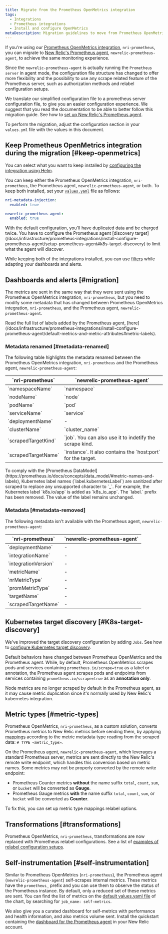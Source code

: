 ```yaml
---
title: Migrate from the Prometheus OpenMetrics integration
tags:
  - Integrations
  - Prometheus integrations
  - Install and configure OpenMetrics
metaDescription: Migration guidelines to move from Prometheus OpenMetrics to New Relic Prometheus Agent.
---
```


If you're using our [Prometheus OpenMetrics integration](/docs/infrastructure/prometheus-integrations/install-configure-openmetrics/install-update-or-uninstall-your-prometheus-openmetrics-integration), `nri-prometheus`, you can migrate to [New Relic's Prometheus agent](/docs/infrastructure/prometheus-integrations/install-configure-prometheus-agent/install-prometheus-agent), `newrelic-prometheus-agent`, to achieve the same monitoring experience.

Since the `newrelic-prometheus-agent` is actually running the `Prometheus server` in agent mode, the configuration file structure has changed to offer more flexibility and the possibility to use any scrape related feature of the Prometheus server, such as authorization methods and relabel configuration setups.

We translate our simplified configuration file to a prometheus server configuration file, to give you an easier configuration experience. We suggest that you read the documentation to be able to better follow this migration guide. See how to [set up New Relic's Prometheus agent](/docs/integrations/prometheus-integrations/install-configure-prometheus-agent/setup-prometheus-agent).

To perform the migration, adjust the configuration section in your `values.yml` file with the values in this document.

## Keep Prometheus OpenMetrics integration during the migration [#keep-openmetrics]

You can select what you want to keep installed by [configuring the integration using Helm](/docs/kubernetes-pixie/kubernetes-integration/installation/install-kubernetes-integration-using-helm/#configure).

You can keep either the Prometheus OpenMetrics integration, `nri-prometheus`, the Prometheus agent, `newrelic-prometheus-agent`, or both. To keep both installed, set your [`values.yaml`](https://github.com/newrelic/helm-charts/blob/master/charts/nri-bundle/values.yaml) file as follows:

```yaml
nri-metadata-injection:
  enabled: true

newrelic-prometheus-agent:
  enabled: true
```

<Callout variant="important">
  With the default configuration, you'll have duplicated data and be charged twice. You have to configure the Prometheus agent [discovery target](/docs/infrastructure/prometheus-integrations/install-configure-prometheus-agent/setup-prometheus-agent#k8s-target-discovery) to limit what the agent will discover.
</Callout>

While keeping both of the integrations installed, you can use [filters](/docs/infrastructure/prometheus-integrations/install-configure-prometheus-agent/setup-prometheus-agent#drop-keep-metrics) while adapting your dashboards and alerts.

## Dashboards and alerts [#migration]

The metrics are sent in the same way that they were sent using the Prometheus OpenMetrics integration, `nri-prometheus`, but you need to modify some metadata that has changed between Prometheus OpenMetrics integration, `nri-prometheus`, and the Prometheus agent, `newrelic-prometheus-agent`.

<Callout variant="tip">
  Read the full list of labels added by the Prometheus agent, [here](/docs/infrastructure/prometheus-integrations/install-configure-prometheus-agent/default-metrics-and-metric-attributes#metric-labels).
</Callout>

### Metadata renamed [#metadata-renamed]

The following table highlights the metadata renamed between the Prometheus OpenMetrics integration, `nri-prometheus` and the Prometheus agent, `newrelic-prometheus-agent`:

<table>
  <thead>
    <tr>
      <th style={{ width: "280px" }}>`nri-prometheus`</th>
      <th style={{ width: "300px" }}>`newrelic-prometheus-agent`</th>
    </tr>
  </thead>

  <tbody>
    <tr>
      <td>`namespaceName`</td>      <td>`namespace`</td>
    </tr>
    <tr>
      <td>`nodeName`</td>           <td>`node`</td>
    </tr>
    <tr>
      <td>`podName`</td>            <td>`pod`</td>
    </tr>
    <tr>
      <td>`serviceName`</td>        <td>`service`</td>
    </tr>
    <tr>
      <td>`deploymentName`</td>     <td>-</td>
    </tr>
    <tr>
      <td>`clusterName`</td>        <td>`cluster_name`</td>
    </tr>
    <tr>
      <td>`scrapedTargetKind`</td>  <td>`job`. You can also use it to indetify the scrape kind.</td>
    </tr>
    <tr>
      <td>`scrapedTargetName`</td>  <td>`instance`. It also contains the `host:port` for the target.</td>
    </tr>
  </tbody>
</table>

<Callout variant="important">
  To comply with the [Prometheus DataModel](https://prometheus.io/docs/concepts/data_model/#metric-names-and-labels), Kubernetes label names (`label.kubernetesLabel`) are sanitized after scraped to replace any unsupported character to `_`. For example, the Kubernetes label `k8s.io/app` is added as `k8s_io_app`. The `label.` prefix has been removed. The value of the label remains unchanged.
</Callout>

### Metadata [#metadata-removed]

The following metadata isn't available with the Prometheus agent, `newrelic-prometheus-agent`:

<table>
  <thead>
    <tr>
      <th style={{ width: "280px" }}>`nri-prometheus`</th>
      <th style={{ width: "300px" }}>`newrelic-prometheus-agent`</th>
    </tr>
  </thead>

  <tbody>
    <tr>
      <td>`deploymentName`</td>     <td>-</td>
    </tr>
    <tr>
      <td>`integrationName`</td>    <td>-</td>
    </tr>
    <tr>
      <td>`integrationVersion`</td> <td>-</td>
    </tr>
    <tr>
      <td>`metricName`</td>         <td>-</td>
    </tr>
    <tr>
      <td>`nrMetricType`</td>       <td>-</td>
    </tr>
    <tr>
      <td>`promMetricType`</td>     <td>-</td>
    </tr>
    <tr>
      <td>`targetName`</td>         <td>-</td>
    </tr>
    <tr>
      <td>`scrapedTargetName`</td>  <td>-</td>
    </tr>
  </tbody>
</table>

## Kubernetes target discovery [#K8s-target-discovery]

We've improved the target discovery configuration by adding `Jobs`. See how to [configure Kubernetes target discovery](/docs/infrastructure/prometheus-integrations/install-configure-prometheus-agent/setup-prometheus-agent#k8-target-discovery).

Default behaviors have changed between Prometheus OpenMetrics and the Prometheus agent. While, by default, Prometheus OpenMetrics scrapes pods and services containing `prometheus.io/scrape=true` as a label or annotation, the Prometheus agent scrapes pods and endpoints from services containing `prometheus.io/scrape=true` as an **annotation only**.

Node metrics are no longer scraped by default in the Prometheus agent, as it may cause metric duplication since it's normally used by New Relic's kubernetes integration.

## Metric types [#metric-types]

Prometheus OpenMetrics, `nri-prometheus`, as a custom solution, converts Prometheus metrics to New Relic metrics before sending them, by applying [mappings](/docs/infrastructure/prometheus-integrations/view-query-data/translate-promql-queries-nrql#compare) according to the metric metadata type reading from the scraped data: `# TYPE <metric_type>`.

On the Prometheus agent, `newrelic-prometheus-agent`, which leverages a standard Prometheus server, metrics are sent directly to the New Relic's remote write endpoint, which handles this conversion based on metric names. Some metrics may not be properly converted by the remote write endpoint:

- Prometheus Counter metrics **without** the name suffix `total`, `count`, `sum`, or `bucket` will be converted as **Gauge**.
- Prometheus Gauge metrics **with** the name suffix `total`, `count`, `sum`, or `bucket` will be converted as **Counter**.

To fix this, you can set up metric type mappings relabel options.

## Transformations [#transformations]

Prometheus OpenMetrics, `nri-prometheus`, transformations are now replaced with Prometheus relabel configurations. See a list of [examples of relabel configuration setups](/docs/infrastructure/prometheus-integrations/install-configure-prometheus-agent/setup-prometheus-agent#metric-label-transformations).

## Self-instrumentation [#self-instrumentation]

Similar to Prometheus OpenMetrics (`nri-prometheus`), the Prometheus agent (`newrelic-prometheus-agent`) self-scrapes internal metrics. These metrics have the `prometheus_` prefix and you can use them to observe the status of the Prometheus instance. By default, only a reduced set of these metrics are sent. You can find the list of metrics on the [default values.yaml file](https://github.com/newrelic/newrelic-prometheus-configurator/blob/main/charts/newrelic-prometheus-agent/values.yaml) of the chart, by searching for `job_name: self-metrics`.

We also give you a curated dashboard for self-metrics with performance and health information, and also metrics volume sent. Install the quickstart containing the [dashboard for the Prometheus agent](https://newrelic.com/instant-observability/prometheus-agent) in your New Relic account.
